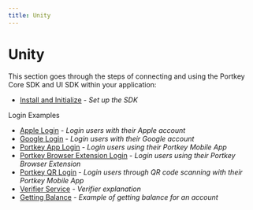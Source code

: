 ```yaml
---
title: Unity
---
```


# Unity

This section goes through the steps of connecting and using the Portkey Core SDK and UI SDK within your application:

-   [Install and Initialize](docs/QuickStartGuides/BasicGuidesForSDKs/Unity/InstallAndInitialize.mdx) - *Set up the SDK*

Login Examples

-   [Apple Login](AppleLogin.mdx) - *Login users with their Apple account*
-   [Google Login](GoogleLogin.mdx) - *Login users with their Google account*
-   [Portkey App Login](PortkeyAppLogin.mdx) - *Login users using their Portkey Mobile App*
-   [Portkey Browser Extension Login](PortkeyBrowserExtensionLogin.mdx) - *Login users using their Portkey Browser Extension*
-   [Portkey QR Login](PortkeyQRLogin.mdx) - *Login users through QR code scanning with their Portkey Mobile App*
-   [Verifier Service](VerifierService.mdx) - *Verifier explanation*
-   [Getting Balance](GettingBalance.mdx) - *Example of getting balance for an account*